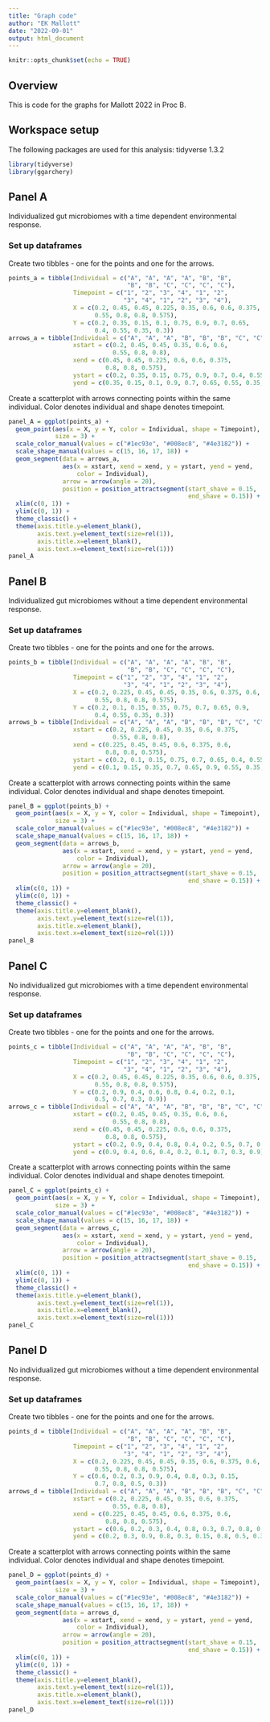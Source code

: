 ```yaml
---
title: "Graph code"
author: "EK Mallott"
date: "2022-09-01"
output: html_document
---
```


```r
knitr::opts_chunk$set(echo = TRUE)
```

## Overview

This is code for the graphs for Mallott 2022 in Proc B.

## Workspace setup

The following packages are used for this analysis:
tidyverse 1.3.2

```r
library(tidyverse)
library(ggarchery)
```

## Panel A

Individualized gut microbiomes with a time dependent environmental response.

### Set up dataframes

Create two tibbles - one for the points and one for the arrows.

```r
points_a = tibble(Individual = c("A", "A", "A", "A", "B", "B", 
                                 "B", "B", "C", "C", "C", "C"), 
                  Timepoint = c("1", "2", "3", "4", "1", "2", 
                                "3", "4", "1", "2", "3", "4"),
                  X = c(0.2, 0.45, 0.45, 0.225, 0.35, 0.6, 0.6, 0.375,
                        0.55, 0.8, 0.8, 0.575),
                  Y = c(0.2, 0.35, 0.15, 0.1, 0.75, 0.9, 0.7, 0.65,
                        0.4, 0.55, 0.35, 0.3))
arrows_a = tibble(Individual = c("A", "A", "A", "B", "B", "B", "C", "C", "C"),
                  xstart = c(0.2, 0.45, 0.45, 0.35, 0.6, 0.6, 
                             0.55, 0.8, 0.8),
                  xend = c(0.45, 0.45, 0.225, 0.6, 0.6, 0.375, 
                           0.8, 0.8, 0.575),
                  ystart = c(0.2, 0.35, 0.15, 0.75, 0.9, 0.7, 0.4, 0.55, 0.35),
                  yend = c(0.35, 0.15, 0.1, 0.9, 0.7, 0.65, 0.55, 0.35, 0.3))
```

Create a scatterplot with arrows connecting points within the same individual. Color denotes individual and shape denotes timepoint.

```r
panel_A = ggplot(points_a) + 
  geom_point(aes(x = X, y = Y, color = Individual, shape = Timepoint), 
             size = 3) +
  scale_color_manual(values = c("#1ec93e", "#008ec8", "#4e3182")) +
  scale_shape_manual(values = c(15, 16, 17, 18)) +
  geom_segment(data = arrows_a, 
               aes(x = xstart, xend = xend, y = ystart, yend = yend,
                   color = Individual), 
               arrow = arrow(angle = 20),
               position = position_attractsegment(start_shave = 0.15, 
                                                  end_shave = 0.15)) +
  xlim(c(0, 1)) +
  ylim(c(0, 1)) +
  theme_classic() + 
  theme(axis.title.y=element_blank(),
        axis.text.y=element_text(size=rel(1)),
        axis.title.x=element_blank(), 
        axis.text.x=element_text(size=rel(1)))
panel_A
```

## Panel B

Individualized gut microbiomes without a time dependent environmental response.

### Set up dataframes

Create two tibbles - one for the points and one for the arrows.

```r
points_b = tibble(Individual = c("A", "A", "A", "A", "B", "B", 
                                 "B", "B", "C", "C", "C", "C"), 
                  Timepoint = c("1", "2", "3", "4", "1", "2", 
                                "3", "4", "1", "2", "3", "4"),
                  X = c(0.2, 0.225, 0.45, 0.45, 0.35, 0.6, 0.375, 0.6,
                        0.55, 0.8, 0.8, 0.575),
                  Y = c(0.2, 0.1, 0.15, 0.35, 0.75, 0.7, 0.65, 0.9, 
                        0.4, 0.55, 0.35, 0.3))
arrows_b = tibble(Individual = c("A", "A", "A", "B", "B", "B", "C", "C", "C"),
                  xstart = c(0.2, 0.225, 0.45, 0.35, 0.6, 0.375, 
                             0.55, 0.8, 0.8),
                  xend = c(0.225, 0.45, 0.45, 0.6, 0.375, 0.6, 
                           0.8, 0.8, 0.575),
                  ystart = c(0.2, 0.1, 0.15, 0.75, 0.7, 0.65, 0.4, 0.55, 0.35),
                  yend = c(0.1, 0.15, 0.35, 0.7, 0.65, 0.9, 0.55, 0.35, 0.3))
```

Create a scatterplot with arrows connecting points within the same individual. Color denotes individual and shape denotes timepoint.

```r
panel_B = ggplot(points_b) + 
  geom_point(aes(x = X, y = Y, color = Individual, shape = Timepoint), 
             size = 3) +
  scale_color_manual(values = c("#1ec93e", "#008ec8", "#4e3182")) +
  scale_shape_manual(values = c(15, 16, 17, 18)) +
  geom_segment(data = arrows_b, 
               aes(x = xstart, xend = xend, y = ystart, yend = yend,
                   color = Individual), 
               arrow = arrow(angle = 20),
               position = position_attractsegment(start_shave = 0.15, 
                                                  end_shave = 0.15)) +
  xlim(c(0, 1)) +
  ylim(c(0, 1)) +
  theme_classic() + 
  theme(axis.title.y=element_blank(),
        axis.text.y=element_text(size=rel(1)),
        axis.title.x=element_blank(), 
        axis.text.x=element_text(size=rel(1)))
panel_B
```
## Panel C

No individualized gut microbiomes with a time dependent environmental response.

### Set up dataframes

Create two tibbles - one for the points and one for the arrows.

```r
points_c = tibble(Individual = c("A", "A", "A", "A", "B", "B", 
                                 "B", "B", "C", "C", "C", "C"), 
                  Timepoint = c("1", "2", "3", "4", "1", "2", 
                                "3", "4", "1", "2", "3", "4"),
                  X = c(0.2, 0.45, 0.45, 0.225, 0.35, 0.6, 0.6, 0.375,
                        0.55, 0.8, 0.8, 0.575),
                  Y = c(0.2, 0.9, 0.4, 0.6, 0.8, 0.4, 0.2, 0.1, 
                        0.5, 0.7, 0.3, 0.9))
arrows_c = tibble(Individual = c("A", "A", "A", "B", "B", "B", "C", "C", "C"),
                  xstart = c(0.2, 0.45, 0.45, 0.35, 0.6, 0.6, 
                             0.55, 0.8, 0.8),
                  xend = c(0.45, 0.45, 0.225, 0.6, 0.6, 0.375, 
                           0.8, 0.8, 0.575),
                  ystart = c(0.2, 0.9, 0.4, 0.8, 0.4, 0.2, 0.5, 0.7, 0.3),
                  yend = c(0.9, 0.4, 0.6, 0.4, 0.2, 0.1, 0.7, 0.3, 0.9))
```

Create a scatterplot with arrows connecting points within the same individual. Color denotes individual and shape denotes timepoint.

```r
panel_C = ggplot(points_c) + 
  geom_point(aes(x = X, y = Y, color = Individual, shape = Timepoint), 
             size = 3) +
  scale_color_manual(values = c("#1ec93e", "#008ec8", "#4e3182")) +
  scale_shape_manual(values = c(15, 16, 17, 18)) +
  geom_segment(data = arrows_c, 
               aes(x = xstart, xend = xend, y = ystart, yend = yend,
                   color = Individual), 
               arrow = arrow(angle = 20),
               position = position_attractsegment(start_shave = 0.15, 
                                                  end_shave = 0.15)) +
  xlim(c(0, 1)) +
  ylim(c(0, 1)) +
  theme_classic() + 
  theme(axis.title.y=element_blank(),
        axis.text.y=element_text(size=rel(1)),
        axis.title.x=element_blank(), 
        axis.text.x=element_text(size=rel(1)))
panel_C
```

## Panel D

No individualized gut microbiomes without a time dependent environmental response.

### Set up dataframes

Create two tibbles - one for the points and one for the arrows.

```r
points_d = tibble(Individual = c("A", "A", "A", "A", "B", "B", 
                                 "B", "B", "C", "C", "C", "C"), 
                  Timepoint = c("1", "2", "3", "4", "1", "2", 
                                "3", "4", "1", "2", "3", "4"),
                  X = c(0.2, 0.225, 0.45, 0.45, 0.35, 0.6, 0.375, 0.6,
                        0.55, 0.8, 0.8, 0.575),
                  Y = c(0.6, 0.2, 0.3, 0.9, 0.4, 0.8, 0.3, 0.15,
                        0.7, 0.8, 0.5, 0.3))
arrows_d = tibble(Individual = c("A", "A", "A", "B", "B", "B", "C", "C", "C"),
                  xstart = c(0.2, 0.225, 0.45, 0.35, 0.6, 0.375, 
                             0.55, 0.8, 0.8),
                  xend = c(0.225, 0.45, 0.45, 0.6, 0.375, 0.6, 
                           0.8, 0.8, 0.575),
                  ystart = c(0.6, 0.2, 0.3, 0.4, 0.8, 0.3, 0.7, 0.8, 0.5),
                  yend = c(0.2, 0.3, 0.9, 0.8, 0.3, 0.15, 0.8, 0.5, 0.3))
```

Create a scatterplot with arrows connecting points within the same individual. Color denotes individual and shape denotes timepoint.

```r
panel_D = ggplot(points_d) + 
  geom_point(aes(x = X, y = Y, color = Individual, shape = Timepoint), 
             size = 3) +
  scale_color_manual(values = c("#1ec93e", "#008ec8", "#4e3182")) +
  scale_shape_manual(values = c(15, 16, 17, 18)) +
  geom_segment(data = arrows_d, 
               aes(x = xstart, xend = xend, y = ystart, yend = yend,
                   color = Individual), 
               arrow = arrow(angle = 20),
               position = position_attractsegment(start_shave = 0.15, 
                                                  end_shave = 0.15)) +
  xlim(c(0, 1)) +
  ylim(c(0, 1)) +
  theme_classic() + 
  theme(axis.title.y=element_blank(),
        axis.text.y=element_text(size=rel(1)),
        axis.title.x=element_blank(), 
        axis.text.x=element_text(size=rel(1)))
panel_D
```

##
